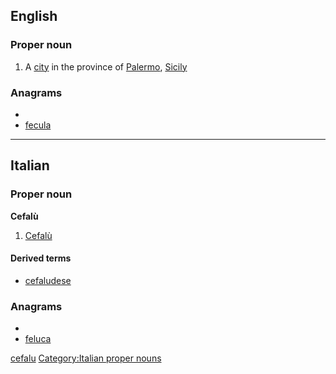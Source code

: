 ==English==

===Proper noun===
{{wikipedia}}
{{en-proper noun}}

# A [[city]] in the province of [[Palermo]], [[Sicily]]

===Anagrams===
* {{alphagram|aceflu}}
* [[fecula#English|fecula]]


[[Category:English words spelled with diacritics|cefalu]]

----

==Italian==

===Proper noun===
{{wikipedia|lang=it}}
'''Cefalù'''

# [[#English|Cefalù]]

====Derived terms====
*[[cefaludese]]

===Anagrams===
* {{alphagram|aceflu}}
* [[feluca#Italian|feluca]]

[[Category:Italian proper nouns]]
